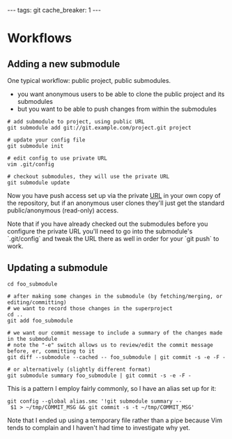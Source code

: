 ---
tags: git
cache_breaker: 1
---
= Workflows =

== Adding a new submodule ==

One typical workflow: public project, public submodules.

* you want anonymous users to be able to clone the public project and its submodules
* but you want to be able to push changes from within the submodules

<pre># add submodule to project, using public URL
git submodule add git://git.example.com/project.git project

# update your config file
git submodule init

# edit config to use private URL
vim .git/config

# checkout submodules, they will use the private URL
git submodule update</pre>

Now you have push access set up via the private [[URL]] in your own copy of the repository, but if an anonymous user clones they'll just get the standard public/anonymous (read-only) access.

Note that if you have already checked out the submodules before you configure the private URL you'll need to go into the submodule's `.git/config` and tweak the URL there as well in order for your `git push` to work.

== Updating a submodule ==

<pre>cd foo_submodule

# after making some changes in the submodule (by fetching/merging, or editing/committing)
# we want to record those changes in the superproject
cd ..
git add foo_submodule

# we want our commit message to include a summary of the changes made in the submodule
# note the "-e" switch allows us to review/edit the commit message before, er, committing to it
git diff --submodule --cached -- foo_submodule | git commit -s -e -F -

# or alternatively (slightly different format)
git submodule summary foo_submodule | git commit -s -e -F -</pre>

This is a pattern I employ fairly commonly, so I have an alias set up for it:

 git config --global alias.smc '!git submodule summary -- $1 > ~/tmp/COMMIT_MSG && git commit -s -t ~/tmp/COMMIT_MSG'

Note that I ended up using a temporary file rather than a pipe because Vim tends to complain and I haven't had time to investigate why yet.
